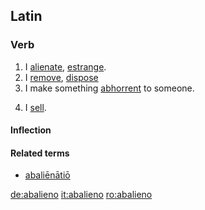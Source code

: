 ==Latin==

===Verb===
{{la-verb|abalieno|abaliēnō|abalienare|abaliēnāre|abalienavi|abaliēnāvī|abalienatum|abaliēnātum}}

# I [[alienate]], [[estrange]].
# I [[remove]], [[dispose]]
# I make something [[abhorrent]] to someone.
# {{legal|lang=la}} I [[sell]].

====Inflection====
{{la-conj-1st|abaliēn|abaliēnāv|abaliēnāt|11=abalien|22=abalienav|33=abalienat}}

====Related terms====
* [[abalienatio|abaliēnātiō]]

[[de:abalieno]]
[[it:abalieno]]
[[ro:abalieno]]